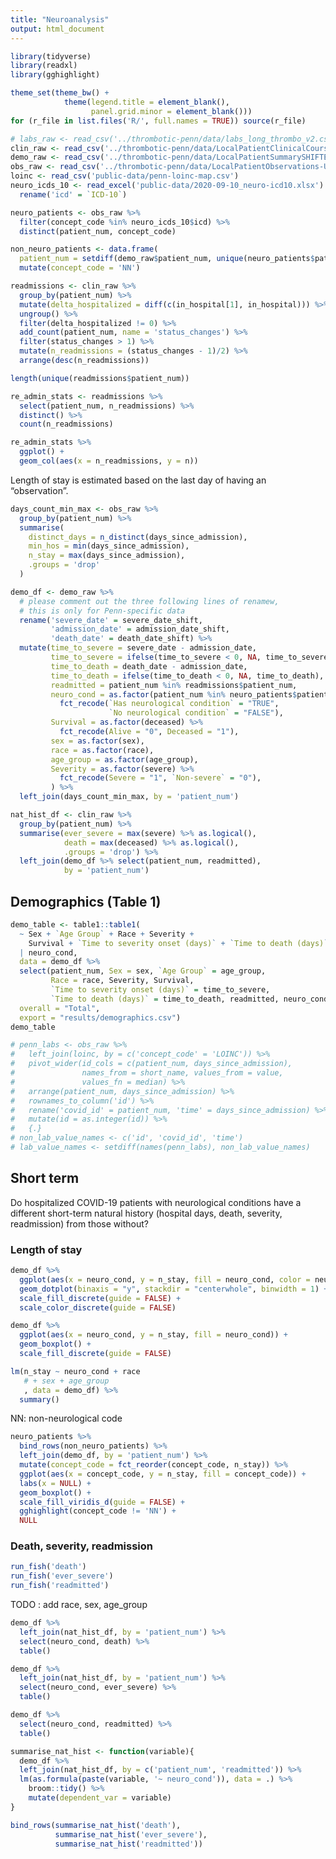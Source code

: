 ```yaml
---
title: "Neuroanalysis"
output: html_document
---
```


```r
library(tidyverse)
library(readxl)
library(gghighlight)

theme_set(theme_bw() + 
            theme(legend.title = element_blank(),
                  panel.grid.minor = element_blank()))
for (r_file in list.files('R/', full.names = TRUE)) source(r_file)
```

```r
# labs_raw <- read_csv('../thrombotic-penn/data/labs_long_thrombo_v2.csv')
clin_raw <- read_csv('../thrombotic-penn/data/LocalPatientClinicalCourseSHIFTED-UPenn.csv')
demo_raw <- read_csv('../thrombotic-penn/data/LocalPatientSummarySHIFTED-UPenn.csv')
obs_raw <- read_csv('../thrombotic-penn/data/LocalPatientObservations-UPenn.csv')
loinc <- read_csv('public-data/penn-loinc-map.csv')
neuro_icds_10 <- read_excel('public-data/2020-09-10_neuro-icd10.xlsx') %>% 
  rename('icd' = `ICD-10`)

neuro_patients <- obs_raw %>% 
  filter(concept_code %in% neuro_icds_10$icd) %>% 
  distinct(patient_num, concept_code)

non_neuro_patients <- data.frame(
  patient_num = setdiff(demo_raw$patient_num, unique(neuro_patients$patient_num))) %>% 
  mutate(concept_code = 'NN')

readmissions <- clin_raw %>% 
  group_by(patient_num) %>% 
  mutate(delta_hospitalized = diff(c(in_hospital[1], in_hospital))) %>% 
  ungroup() %>% 
  filter(delta_hospitalized != 0) %>% 
  add_count(patient_num, name = 'status_changes') %>% 
  filter(status_changes > 1) %>% 
  mutate(n_readmissions = (status_changes - 1)/2) %>% 
  arrange(desc(n_readmissions))

length(unique(readmissions$patient_num))

re_admin_stats <- readmissions %>% 
  select(patient_num, n_readmissions) %>% 
  distinct() %>% 
  count(n_readmissions)

re_admin_stats %>% 
  ggplot() +
  geom_col(aes(x = n_readmissions, y = n))

```

Length of stay is estimated based on the last day of having an "observation".

```r
days_count_min_max <- obs_raw %>%
  group_by(patient_num) %>%
  summarise(
    distinct_days = n_distinct(days_since_admission),
    min_hos = min(days_since_admission),
    n_stay = max(days_since_admission),
    .groups = 'drop'
  )

demo_df <- demo_raw %>% 
  # please comment out the three following lines of renamew,
  # this is only for Penn-specific data
  rename('severe_date' = severe_date_shift, 
         'admission_date' = admission_date_shift,
         'death_date' = death_date_shift) %>% 
  mutate(time_to_severe = severe_date - admission_date,
         time_to_severe = ifelse(time_to_severe < 0, NA, time_to_severe),
         time_to_death = death_date - admission_date,
         time_to_death = ifelse(time_to_death < 0, NA, time_to_death),
         readmitted = patient_num %in% readmissions$patient_num,
         neuro_cond = as.factor(patient_num %in% neuro_patients$patient_num) %>% 
           fct_recode(`Has neurological condition` = "TRUE",
                      `No neurological condition` = "FALSE"),
         Survival = as.factor(deceased) %>% 
           fct_recode(Alive = "0", Deceased = "1"),
         sex = as.factor(sex),
         race = as.factor(race),
         age_group = as.factor(age_group),
         Severity = as.factor(severe) %>% 
           fct_recode(Severe = "1", `Non-severe` = "0"),
         ) %>% 
  left_join(days_count_min_max, by = 'patient_num')

nat_hist_df <- clin_raw %>% 
  group_by(patient_num) %>% 
  summarise(ever_severe = max(severe) %>% as.logical(), 
            death = max(deceased) %>% as.logical(),
            .groups = 'drop') %>% 
  left_join(demo_df %>% select(patient_num, readmitted), 
            by = 'patient_num')

```

## Demographics (Table 1)

```r
demo_table <- table1::table1(
  ~ Sex + `Age Group` + Race + Severity + 
    Survival + `Time to severity onset (days)` + `Time to death (days)` 
  | neuro_cond,
  data = demo_df %>% 
  select(patient_num, Sex = sex, `Age Group` = age_group, 
         Race = race, Severity, Survival, 
         `Time to severity onset (days)` = time_to_severe, 
         `Time to death (days)` = time_to_death, readmitted, neuro_cond),
  overall = "Total",
  export = "results/demographics.csv")
demo_table
```

```r
# penn_labs <- obs_raw %>% 
#   left_join(loinc, by = c('concept_code' = 'LOINC')) %>% 
#   pivot_wider(id_cols = c(patient_num, days_since_admission), 
#               names_from = short_name, values_from = value,
#               values_fn = median) %>%
#   arrange(patient_num, days_since_admission) %>% 
#   rownames_to_column('id') %>%
#   rename('covid_id' = patient_num, 'time' = days_since_admission) %>% 
#   mutate(id = as.integer(id)) %>% 
#   {.}
# non_lab_value_names <- c('id', 'covid_id', 'time')
# lab_value_names <- setdiff(names(penn_labs), non_lab_value_names)
```

## Short term

Do hospitalized COVID-19 patients with neurological conditions have a different short-term natural history (hospital days, death, severity, readmission) from those without?

### Length of stay

```r
demo_df %>% 
  ggplot(aes(x = neuro_cond, y = n_stay, fill = neuro_cond, color = neuro_cond)) +
  geom_dotplot(binaxis = "y", stackdir = "centerwhole", binwidth = 1) +
  scale_fill_discrete(guide = FALSE) +
  scale_color_discrete(guide = FALSE)

demo_df %>% 
  ggplot(aes(x = neuro_cond, y = n_stay, fill = neuro_cond)) +
  geom_boxplot() +
  scale_fill_discrete(guide = FALSE)

lm(n_stay ~ neuro_cond + race
   # + sex + age_group
   , data = demo_df) %>% 
  summary()
```

NN: non-neurological code

```r
neuro_patients %>% 
  bind_rows(non_neuro_patients) %>% 
  left_join(demo_df, by = 'patient_num') %>% 
  mutate(concept_code = fct_reorder(concept_code, n_stay)) %>% 
  ggplot(aes(x = concept_code, y = n_stay, fill = concept_code)) +
  labs(x = NULL) +
  geom_boxplot() + 
  scale_fill_viridis_d(guide = FALSE) +
  gghighlight(concept_code != 'NN') +
  NULL
```

### Death, severity, readmission

```r
run_fish('death')
run_fish('ever_severe')
run_fish('readmitted')
```

TODO : add race, sex, age_group
```r
demo_df %>% 
  left_join(nat_hist_df, by = 'patient_num') %>% 
  select(neuro_cond, death) %>% 
  table()

demo_df %>% 
  left_join(nat_hist_df, by = 'patient_num') %>% 
  select(neuro_cond, ever_severe) %>% 
  table()

demo_df %>% 
  select(neuro_cond, readmitted) %>% 
  table()

summarise_nat_hist <- function(variable){
  demo_df %>% 
  left_join(nat_hist_df, by = c('patient_num', 'readmitted')) %>% 
  lm(as.formula(paste(variable, '~ neuro_cond')), data = .) %>% 
    broom::tidy() %>% 
    mutate(dependent_var = variable)
}

bind_rows(summarise_nat_hist('death'),
          summarise_nat_hist('ever_severe'),
          summarise_nat_hist('readmitted'))
```

